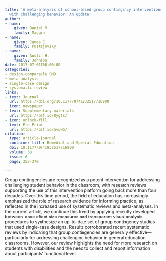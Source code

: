 ```yaml
---
title: 'A meta-analysis of school-based group contingency interventions for students
  with challenging behavior: An update'
author:
- name:
    given: Daniel M.
    family: Maggin
- name:
    given: James E.
    family: Pustejovsky
- name:
    given: Austin H.
    family: Johnson
date: 2017-07-01T00:00:00
categories:
- design-comparable SMD
- meta-analysis
- single-case design
- systematic review
links:
- text: Journal
  url: https://doi.org/10.1177/0741932517716900
  icon: newspaper
- text: Supplementary materials
  url: https://osf.io/8ygts/
- icon: unlock-fill
  text: Pre-Print
  url: https://osf.io/hvuw5/
citation:
  type: article-journal
  container-title: Remedial and Special Education
  doi: 10.1177/0741932517716900
  volume: 38
  issue: 6
  page: 353-370

---
```


Group contingencies are recognized as a potent intervention for addressing challenging student behavior in the classroom, with research reviews supporting the use of this intervention platform going back more than four decades. Over this time period, the field of education has increasingly emphasized the role of research evidence for informing practice, as reflected in the increased use of systematic reviews and meta-analyses. In the current article, we continue this trend by applying recently developed between-case effect size measures and transparent visual analysis procedures to synthesize an up-to-date set of group contingency studies that used single-case designs. Results corroborated recent systematic reviews by indicating that group contingencies are generally effective—particularly for addressing challenging behavior in general education classrooms. However, our review highlights the need for more research on students with disabilities and the need to collect and report information about participants’ functional level.

